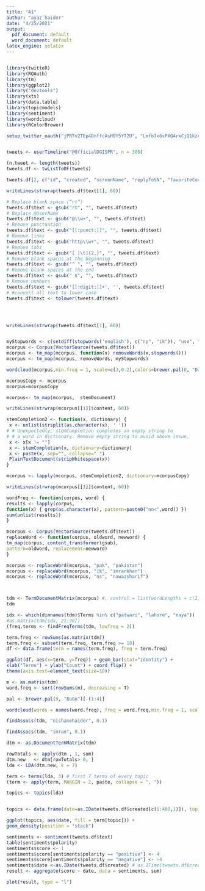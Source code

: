 ```yaml
---
title: "A1"
author: "ayaz haider"
date: "4/25/2021"
output:
  pdf_document: default
  word_document: default
latex_engine: xelatex
---
```





```r
```


```r
library(twitteR)
library(ROAuth)
library(tm)
library(ggplot2)
library("devtools")
library(xts)
library(data.table)
library(topicmodels)
library(sentiment)
library(wordcloud)
library(RColorBrewer)
```


```r
setup_twitter_oauth("jPRTv2TEp4DnffcAsH0Y5YT2U", "Lmfb7x6sPXQ4rkCjQ1kzABr8KsRZdEJb0JDxFWUcNnhopGCsq0", "148014695-CARCJ7B2y9yo5Ap7cNxkJqENBAavZHEbDQQ2oF27", "nvYlgWqC7bOEMUDs0o9C42u0mJpCegvKDE8v9jOCo6oOg")
```
```r
  

```


```r
tweets <- userTimeline("@OfficialDGISPR", n = 300)

```
```r
(n.tweet <- length(tweets))
tweets.df <- twListToDF(tweets)
```


```r
tweets.df[2, c("id", "created", "screenName", "replyToSN", "favoriteCount", "retweetCount", "longitude", "latitude", "text")]
```




```r
writeLines(strwrap(tweets.df$text[1], 60))
```


```r



# Replace blank space (“rt”)
tweets.df$text <- gsub("rt", "", tweets.df$text)
# Replace @UserName
tweets.df$text <- gsub("@\\w+", "", tweets.df$text)
# Remove punctuation
tweets.df$text <- gsub("[[:punct:]]", "", tweets.df$text)
# Remove links
tweets.df$text <- gsub("http\\w+", "", tweets.df$text)
# Remove tabs
tweets.df$text <- gsub("[ |\t]{2,}", "", tweets.df$text)
# Remove blank spaces at the beginning
tweets.df$text <- gsub("^ ", "", tweets.df$text)
# Remove blank spaces at the end
tweets.df$text <- gsub(" $", "", tweets.df$text)
# Remove numbers
tweets.df$text <- gsub('[[:digit:]]+', '', tweets.df$text)
# #convert all text to lower case
tweets.df$text <- tolower(tweets.df$text)





```
```r
writeLines(strwrap(tweets.df$text[1], 60))
```

```r

```









```r
myStopwords <- c(setdiff(stopwords('english'), c("np", "ik")), "use", "see", "used", "via", "amp")
mcorpus <- Corpus(VectorSource(tweets.df$text))
mcorpus <- tm_map(mcorpus, function(x) removeWords(x,stopwords()))
mcorpus <- tm_map(mcorpus, removeWords, myStopwords)
```



```r
wordcloud(mcorpus,min.freq = 1, scale=c(3,0.2),colors=brewer.pal(8, "Dark2"),  random.color= TRUE, random.order = FALSE, max.words = 150)
```





```r
mcorpusCopy <- mcorpus
mcorpus=mcorpusCopy
```




```r
mcorpus<- tm_map(mcorpus,  stemDocument)
```








```r
writeLines(strwrap(mcorpus[[1]]$content, 60))
```

```r
stemCompletion2 <- function(x, dictionary) {
 x <- unlist(strsplit(as.character(x), ' '))
# # Unexpectedly, stemCompletion completes an empty string to
# # a word in dictionary. Remove empty string to avoid above issue.
 x <- x[x != ""]
 x <- stemCompletion(x, dictionary=dictionary)
 x <- paste(x, sep="", collapse=" ")
 PlainTextDocument(stripWhitespace(x))
}

mcorpus <- lapply(mcorpus, stemCompletion2, dictionary=mcorpusCopy)

writeLines(strwrap(mcorpus[[1]]$content, 60))

```




```r
wordFreq <- function(corpus, word) {
results <- lapply(corpus,
function(x) { grep(as.character(x), pattern=paste0("nn<",word)) })
sum(unlist(results))
}
```



```r
mcorpus <- Corpus(VectorSource(tweets.df$text))
replaceWord <- function(corpus, oldword, newword) {
tm_map(corpus, content_transformer(gsub),
pattern=oldword, replacement=newword)
}

mcorpus <- replaceWord(mcorpus, "pak", "pakistan")
mcorpus <- replaceWord(mcorpus, "ik", "imrankhan")
mcorpus <- replaceWord(mcorpus, "ns", "nawazsharif")




```
```r
tdm <- TermDocumentMatrix(mcorpus) #, control = list(wordLengths = c(1, Inf)))
tdm
```



```r
idx <- which(dimnames(tdm)$Terms %in% c("patwari", "lahore", "naya"))
#as.matrix(tdm[idx, 21:30])
(freq.terms <- findFreqTerms(tdm, lowfreq = 2))

term.freq <- rowSums(as.matrix(tdm))
term.freq <- subset(term.freq, term.freq >= 10)
df <- data.frame(term = names(term.freq), freq = term.freq)
```

```r
ggplot(df, aes(x=term, y=freq)) + geom_bar(stat="identity") +
xlab("Terms") + ylab("Count") + coord_flip() +
theme(axis.text=element_text(size=10))
```



```r
m <- as.matrix(tdm)
word.freq <- sort(rowSums(m), decreasing = T)

pal <- brewer.pal(9, "BuGn")[-(1:4)]
```






```r


wordcloud(words = names(word.freq), freq = word.freq,min.freq = 1, scale=c(3,0.2),colors=brewer.pal(8, "Dark2"),  random.color= TRUE, random.order = FALSE, max.words = 150)
```



```r
findAssocs(tdm, "nishanehaider", 0.1)

```
```r
findAssocs(tdm, "imran", 0.1)
```


```r
dtm <- as.DocumentTermMatrix(tdm)

```

```r
rowTotals <- apply(dtm , 1, sum)
dtm.new   <- dtm[rowTotals> 0, ] 
lda <- LDA(dtm.new, k = 7)

```


```r
term <- terms(lda, 3) # first 7 terms of every topic
(term <- apply(term, MARGIN = 2, paste, collapse = ", "))
```




```r
topics <- topics(lda)


topics <- data.frame(date=as.IDate(tweets.df$created[c(1:400,1)]), topic=topics[c(1:400,1)])
```




```r
ggplot(topics, aes(date, fill = term[topic])) +
geom_density(position = "stack")
```




```r
sentiments <- sentiment(tweets.df$text)
table(sentiments$polarity)
sentiments$score <- 1
sentiments$score[sentiments$polarity == "positive"] <- 4
sentiments$score[sentiments$polarity == "negative"] <- -4
sentiments$date <-as.IDate(tweets.df$created) # as.ITime(tweets.df$created)
result <- aggregate(score ~ date, data = sentiments, sum)

plot(result, type = "l")
```


